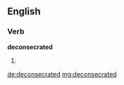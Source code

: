 ==English==

===Verb===
'''deconsecrated'''

# {{past of|[[deconsecrate]]}}

[[de:deconsecrated]]
[[mg:deconsecrated]]